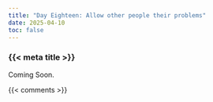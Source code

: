 ```yaml
---
title: "Day Eighteen: Allow other people their problems"
date: 2025-04-10
toc: false
---
```


### {{< meta title >}}

Coming Soon.

{{< comments >}}

